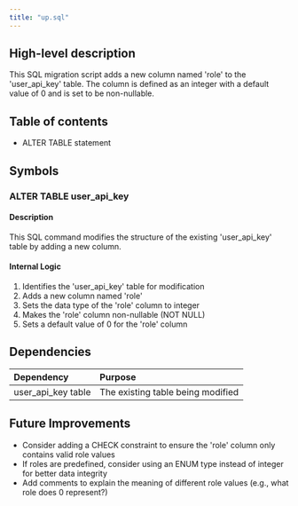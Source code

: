 ```yaml
---
title: "up.sql"
---
```


## High-level description
This SQL migration script adds a new column named 'role' to the 'user_api_key' table. The column is defined as an integer with a default value of 0 and is set to be non-nullable.

## Table of contents
- ALTER TABLE statement

## Symbols

### ALTER TABLE user_api_key
#### Description
This SQL command modifies the structure of the existing 'user_api_key' table by adding a new column.

#### Internal Logic
1. Identifies the 'user_api_key' table for modification
2. Adds a new column named 'role'
3. Sets the data type of the 'role' column to integer
4. Makes the 'role' column non-nullable (NOT NULL)
5. Sets a default value of 0 for the 'role' column

## Dependencies
| Dependency | Purpose |
|:-----------|:--------|
| user_api_key table | The existing table being modified |

## Future Improvements
- Consider adding a CHECK constraint to ensure the 'role' column only contains valid role values
- If roles are predefined, consider using an ENUM type instead of integer for better data integrity
- Add comments to explain the meaning of different role values (e.g., what role does 0 represent?)